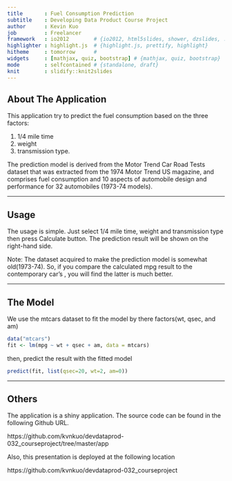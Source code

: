```yaml
---
title       : Fuel Consumption Prediction
subtitle    : Developing Data Product Course Project
author      : Kevin Kuo
job         : Freelancer
framework   : io2012        # {io2012, html5slides, shower, dzslides, ...}
highlighter : highlight.js  # {highlight.js, prettify, highlight}
hitheme     : tomorrow      # 
widgets     : [mathjax, quiz, bootstrap] # {mathjax, quiz, bootstrap}
mode        : selfcontained # {standalone, draft}
knit        : slidify::knit2slides
---
```


## About The Application

This application try to predict the fuel consumption based on the three factors:   

1. 1/4 mile time
2. weight
3. transmission type.  

The prediction model is derived from the Motor Trend Car Road Tests dataset that 
was extracted from the 1974 Motor Trend US magazine, and comprises fuel consumption and 10 aspects of automobile design and performance for 32 automobiles (1973-74 models).

---  

## Usage

The usage is simple. Just select 1/4 mile time, weight and transmission type then
press Calculate button. The prediction result will be shown on the right-hand side.

Note: The dataset acquired to make the prediction model is somewhat old(1973-74). So,
if you compare the calculated mpg result to the contemporary car's , you will find the latter is much better.

---

## The Model

We use the mtcars dataset to fit the model by there factors(wt, qsec, and am)
```r
data("mtcars")
fit <- lm(mpg ~ wt + qsec + am, data = mtcars)
```

then, predict the result with the fitted model
```r
predict(fit, list(qsec=20, wt=2, am=0))
```


---

## Others

The application is a shiny application. The source code can be found in the following
Github URL.

https://github.com/kvnkuo/devdataprod-032_courseproject/tree/master/app

Also, this presentation is deployed at the following location

https://github.com/kvnkuo/devdataprod-032_courseproject





